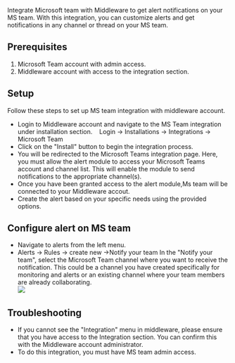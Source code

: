 Integrate Microsoft team with Middleware to get alert notifications on your MS team. With this integration, you can customize alerts and get notifications in any channel or thread on your MS team.

Prerequisites
-------------
1.  Microsoft Team account with admin access.
2.  Middleware account with access to the integration section.  

Setup
-----
Follow these steps to set up MS team integration with middleware account.
-   Login to Middleware account and navigate to the MS Team integration under installation section.
       Login -> Installations -> Integrations -> Microsoft Team
-   Click on the "Install" button to begin the integration process.
-   You will be redirected to the Microsoft Teams integration page. Here, you must allow the alert module to access your Microsoft Teams account and channel list. This will enable the module to send notifications to the appropriate channel(s).
-   Once you have been granted access to the alert module,Ms team will be connected to your Middleware accout.
-   Create the alert based on your specific needs using the provided options.

Configure alert on MS team
--------------------------
-   Navigate to alerts from the left menu.
-   Alerts -> Rules -> create new ->Notify your team
    In the "Notify your team", select the Microsoft Team channel where you want to receive the notification. This could be a channel you have created specifically for monitoring and alerts or an existing channel where your team members are already collaborating.\
    <img src="/images/integration/ms1.png" />

Troubleshooting
---------------
-   If you cannot see the "Integration" menu in middleware, please ensure that you have access to the Integration section. You can confirm this with the Middleware account administrator.
-   To do this integration, you must have MS team admin access.
